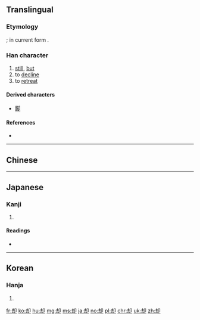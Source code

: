 {{also|卻}}
==Translingual==
{{zh-hanzi-box|却|[[卻]]}}

===Etymology===
{{Han simp|卻|f=谷|t=去}}; in current form {{Han compound|去|卩}}.

===Han character===
{{Han char|rn=26|rad=卩|as=05|sn=7|four=|canj=GISL|ids=⿰去卩}}

# [[still]], [[but]]
# to [[decline]]
# to [[retreat]]

====Derived characters====
* [[脚]]

====References====
* {{Han ref|kx=0159.190|dkj=02856|dj=0364.080|hdz=10313.020|uh=5374|ud=21364}}

----
==Chinese==
{{zh-see|卻}}
----

==Japanese==

===Kanji===
{{ja-kanji|grade=c|rs=卩05}}

# {{defn|lang=ja|sort=卩05}}

====Readings====
* {{ja-readings|goon=[[かく]] (kaku) {{non-joyo-reading}}|kanon=[[きゃく]] (kyaku)|kun=[[しりぞく]] (shirizoku), [[しりぞける]] (shirizokeru), [[かえって]] (kaette)}}

----

==Korean==

===Hanja===
{{ko-hanja|hangeul=각|rv=gak|mr=kak}}

# {{defn|lang=ko|sort=卩05}}

[[fr:却]]
[[ko:却]]
[[hu:却]]
[[mg:却]]
[[ms:却]]
[[ja:却]]
[[no:却]]
[[pl:却]]
[[chr:却]]
[[uk:却]]
[[zh:却]]